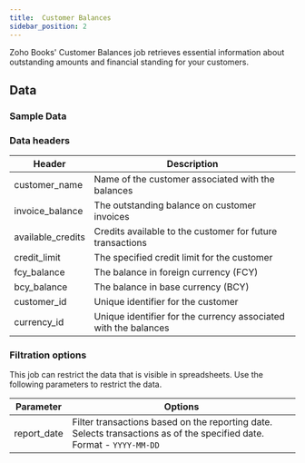 ```yaml
---
title:  Customer Balances
sidebar_position: 2
---
```



Zoho Books' Customer Balances job retrieves essential information about outstanding amounts and financial standing for your customers.

<AddJob
  template="gsheet_zoho_books_db_get_customer_balances"
/>


## Data

### Sample Data

<Gsheet
  src="https://docs.google.com/spreadsheets/d/1-gX-uq5YrTW-6gQJYM-mNXitEOfJLTiQCvPtV8CR1Yc/edit#gid=2111443283"
/>


### Data headers

| Header             | Description                                             |
|--------------------|---------------------------------------------------------|
| customer_name      | Name of the customer associated with the balances        |
| invoice_balance    | The outstanding balance on customer invoices             |
| available_credits  | Credits available to the customer for future transactions|
| credit_limit       | The specified credit limit for the customer              |
| fcy_balance        | The balance in foreign currency (FCY)                   |
| bcy_balance        | The balance in base currency (BCY)                       |
| customer_id        | Unique identifier for the customer                       |
| currency_id        | Unique identifier for the currency associated with the balances |




### Filtration options

This job can restrict the data that is visible in spreadsheets. Use the following parameters to restrict the data.

| Parameter | Options |
|----|----|                                                                                  
| report_date | Filter transactions based on the reporting date. Selects transactions as of the specified date. Format - `YYYY-MM-DD` |


<!---
## Others

### Similar jobs

Similar sort of data can be achieved by using get accounting transaction job and filtering it by invoice type. 

### Reports that use this job

Here are some of the report templates that use this job: 
-->